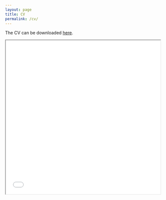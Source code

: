 ```yaml
---
layout: page
title: CV
permalink: /cv/
---
```


The CV can be downloaded [here](pdfs/cv/cv_052022.pdf).

<iframe title="Marcel Roman CV" src="pdfs/cv/cv_092721.pdf" width="100%" height="500px"></iframe>

